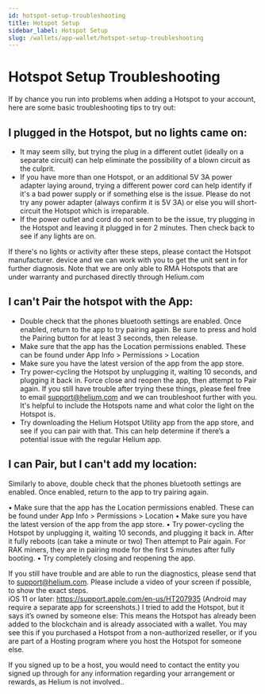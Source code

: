 ```yaml
---
id: hotspot-setup-troubleshooting
title: Hotspot Setup
sidebar_label: Hotspot Setup
slug: /wallets/app-wallet/hotspot-setup-troubleshooting
---
```


# Hotspot Setup Troubleshooting

If by chance you run into problems when adding a Hotspot to your account, here
are some basic troubleshooting tips to try out:

## I plugged in the Hotspot, but no lights came on:

- It may seem silly, but trying the plug in a different outlet (ideally on a
  separate circuit) can help eliminate the possibility of a blown circuit as the
  culprit.
- If you have more than one Hotspot, or an additional 5V 3A power adapter laying
  around, trying a different power cord can help identify if it's a bad power
  supply or if something else is the issue. Please do not try any power adapter (always confirm it is 5V 3A) or else you will short-circuit the Hotspot which is irreparable.
- If the power outlet and cord do not seem to be the issue, try plugging in the
  Hotspot and leaving it plugged in for 2 minutes. Then check back to see if any
  lights are on.

If there's no lights or activity after these steps, please contact the Hotspot manufacturer.
device and we can work with you to get the unit sent in for further diagnosis.
Note that we are only able to RMA Hotspots that are under warranty and purchased
directly through Helium.com

## I can't Pair the hotspot with the App:

- Double check that the phones bluetooth settings are enabled. Once enabled,
  return to the app to try pairing again. Be sure to press and hold the Pairing
  button for at least 3 seconds, then release.
- Make sure that the app has the Location permissions enabled. These can be
  found under App Info > Permissions > Location
- Make sure you have the latest version of the app from the app store.
- Try power-cycling the Hotspot by unplugging it, waiting 10 seconds, and
  plugging it back in. Force close and reopen the app, then attempt to Pair
  again. If you still have trouble after trying these things, please feel free
  to email support@helium.com and we can troubleshoot further with you. It's
  helpful to include the Hotspots name and what color the light on the Hotspot
  is.
- Try downloading the Helium Hotspot Utility app from the app store, and see if
  you can pair with that. This can help determine if there’s a potential issue
  with the regular Helium app.

## I can Pair, but I can't add my location:

Similarly to above, double check that the phones bluetooth settings are enabled.
Once enabled, return to the app to try pairing again.

• Make sure that the app has the Location permissions enabled. These can be
found under App Info > Permissions > Location • Make sure you have the latest
version of the app from the app store. • Try power-cycling the Hotspot by
unplugging it, waiting 10 seconds, and plugging it back in. After it fully
reboots (can take a minute or two) Then attempt to Pair again. For RAK miners,
they are in pairing mode for the first 5 minutes after fully booting. • Try
completely closing and reopening the app.

If you still have trouble and are able to run the diagnostics, please send that
to support@helium.com. Please include a video of your screen if possible, to
show the exact steps.  
iOS 11 or later: https://support.apple.com/en-us/HT207935 (Android may require a
separate app for screenshots.) I tried to add the Hotspot, but it says it’s
owned by someone else: This means the Hotspot has already been added to the
blockchain and is already associated with a wallet. You may see this if you
purchased a Hotspot from a non-authorized reseller, or if you are part of a
Hosting program where you host the Hotspot for someone else.

If you signed up to be a host, you would need to contact the entity you signed
up through for any information regarding your arrangement or rewards, as Helium
is not involved..
